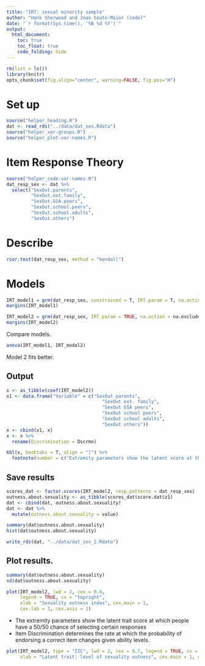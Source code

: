 ```yaml
---
title: "IRT: sexual minority sample"
author: "Hank Sherwood and Joao Souto-Maior (code)"
date: "`r format(Sys.time(), '%B %d %Y')`"
output:
  html_document:
    toc: true
    toc_float: true
    code_folding: hide
---
```


```r
rm(list = ls())
library(knitr)
opts_chunk$set(fig.align="center", warning=FALSE, fig.pos="H")
```

# Set up

```r
source("helper_heading.R")
dat <- read_rds("../data/dat_sex.Rdata")
source("helper_var-groups.R")
source("helper_plot-var-names.R")
```

# Item Response Theory

```r
source("helper_code-var-names.R")
dat_resp_sex <- dat %>%
  select("SexOut.parents",
         "SexOut.ext.family", 
         "SexOut.GSA.peers", 
         "SexOut.school.peers", 
         "SexOut.school.adults", 
         "SexOut.others") 
```

# Describe

```r
rcor.test(dat_resp_sex, method = "kendall")
```

# Models 

```r
IRT_model1 = grm(dat_resp_sex, constrained = T, IRT.param = T, na.action = na.exclude)
margins(IRT_model1)
```

```r
IRT_model2 = grm(dat_resp_sex, IRT.param = TRUE, na.action = na.exclude)
margins(IRT_model2)
```

Compare models.

```r
anova(IRT_model1, IRT_model2)
```

Model 2 fits better.

## Output

```r
x <- as_tibble(coef(IRT_model2))
x1 <- data.frame("Variable" = c("SexOut parents",
                                   "SexOut ext. family",
                                   "SexOut GSA peers",
                                   "SexOut school peers", 
                                   "SexOut school adults",
                                   "SexOut others"))
x <- cbind(x1, x)
x <- x %>%
  rename(Discrimination = Dscrmn)
```

```r
kbl(x, booktabs = T, align = "l") %>%
  footnote(number = c("Extremity parameters show the latent score at the borded of item responses. Extrm1, for example, shows the score for which respondents are just as likely to select item 1 (1-Definetely not) and item 2 (2-Might).", "The discrimination parameter determines the rate at which a different item response predicts the latent score. Higher discrimintation parameter means that the measure adds more information to the latent score."),  threeparttable = T)
```

## Save results

```r
scores_dat <- factor.scores(IRT_model2, resp.patterns = dat_resp_sex)
outness.about.sexuality <- as_tibble(scores_dat$score.dat$z1)
dat <- cbind(dat, outness.about.sexuality)
dat <- dat %>%
  mutate(outness.about.sexuality = value)
```

```r
summary(dat$outness.about.sexuality)
hist(dat$outness.about.sexuality)
```

```r
write_rds(dat, "../data/dat_sex_2.Rdata")
```

## Plot results.

```r
summary(dat$outness.about.sexuality)
sd(dat$outness.about.sexuality)
```

```r
plot(IRT_model2, lwd = 2, cex = 0.8,
     legend = TRUE, cx = "topright",
     xlab = "Sexuality outness index", cex.main = 1,
     cex.lab = 1, cex.axis = 1)
```

* The extremity parameters show the latent trait score at which people have a 50/50 chance of selecting certain responses
* Item Discrimination determines the rate at which the probability of endorsing a correct item changes given ability levels.

```r
plot(IRT_model2, type = "IIC", lwd = 2, cex = 0.7, legend = TRUE, cx = "topleft",
     xlab = "Latent trait: level of sexuality outness", cex.main = 1, cex.lab = 1, cex.axis = 1, main = " ")
```


